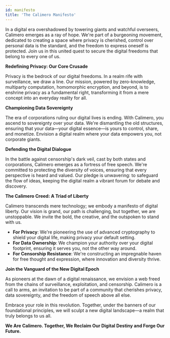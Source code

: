 ```yaml
---
id: manifesto
title: 'The Calimero Manifesto'
---
```


In a digital era overshadowed by towering giants and watchful overseers,
Calimero emerges as a ray of hope. We're part of a burgeoning movement,
dedicated to creating a space where privacy is cherished, control over personal
data is the standard, and the freedom to express oneself is protected. Join us
in this united quest to secure the digital freedoms that belong to every one of
us.

**Redefining Privacy: Our Core Crusade**

Privacy is the bedrock of our digital freedoms. In a realm rife with
surveillance, we draw a line. Our mission, powered by zero-knowledge, multiparty
computation, homomorphic encryption, and beyond, is to enshrine privacy as a
fundamental right, transforming it from a mere concept into an everyday reality
for all.

**Championing Data Sovereignty**

The era of corporations ruling our digital lives is ending. With Calimero, you
ascend to sovereignty over your data. We're dismantling the old structures,
ensuring that your data—your digital essence—is yours to control, share, and
monetize. Envision a digital realm where your data empowers you, not corporate
giants.

**Defending the Digital Dialogue**

In the battle against censorship's dark veil, cast by both states and
corporations, Calimero emerges as a fortress of free speech. We're committed to
protecting the diversity of voices, ensuring that every perspective is heard and
valued. Our pledge is unwavering: to safeguard the flow of ideas, keeping the
digital realm a vibrant forum for debate and discovery.

**The Calimero Creed: A Triad of Liberty**

Calimero transcends mere technology; we embody a manifesto of digital liberty.
Our vision is grand, our path is challenging, but together, we are unstoppable.
We invite the bold, the creative, and the outspoken to stand with us.

- **For Privacy**: We're pioneering the use of advanced cryptography to shield
  your digital life, making privacy your default setting.
- **For Data Ownership**: We champion your authority over your digital
  footprint, ensuring it serves you, not the other way around.
- **For Censorship Resistance**: We're constructing an impregnable haven for
  free thought and expression, where innovation and diversity thrive.

**Join the Vanguard of the New Digital Epoch**

As pioneers at the dawn of a digital renaissance, we envision a web freed from
the chains of surveillance, exploitation, and censorship. Calimero is a call to
arms, an invitation to be part of a community that cherishes privacy, data
sovereignty, and the freedom of speech above all else.

Embrace your role in this revolution. Together, under the banners of our
foundational principles, we will sculpt a new digital landscape—a realm that
truly belongs to us all.

**We Are Calimero. Together, We Reclaim Our Digital Destiny and Forge Our
Future.**
